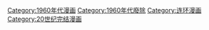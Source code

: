 [[Category:1960年代漫画|Category:1960年代漫画]]
[[Category:1960年代廢除|Category:1960年代廢除]]
[[Category:连环漫画|Category:连环漫画]]
[[Category:20世纪完结漫画|Category:20世纪完结漫画]]